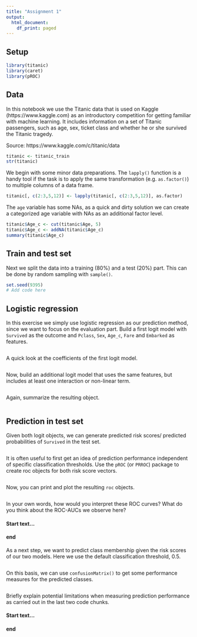 ```yaml
---
title: "Assignment 1"
output:
  html_document:
    df_print: paged
---
```


## Setup

```r
library(titanic)
library(caret)
library(pROC)
```

## Data

In this notebook we use the Titanic data that is used on Kaggle (https://www.kaggle.com) as an introductory competition for getting familiar with machine learning. It includes information on a set of Titanic passengers, such as age, sex, ticket class and whether he or she survived the Titanic tragedy.

Source: https://www.kaggle.com/c/titanic/data

```r
titanic <- titanic_train
str(titanic)
```

We begin with some minor data preparations. The `lapply()` function is a handy tool if the task is to apply the same transformation (e.g. `as.factor()`) to multiple columns of a data frame.

```r
titanic[, c(2:3,5,12)] <- lapply(titanic[, c(2:3,5,12)], as.factor)
```

The `age` variable has some NAs, as a quick and dirty solution we can create a categorized age variable with NAs as an additional factor level.

```r
titanic$Age_c <- cut(titanic$Age, 5)
titanic$Age_c <- addNA(titanic$Age_c)
summary(titanic$Age_c)
```

## Train and test set

Next we split the data into a training (80%) and a test (20%) part. This can be done by random sampling with `sample()`.

```r
set.seed(9395)
# Add code here

```

## Logistic regression

In this exercise we simply use logistic regression as our prediction method, since we want to focus on the evaluation part. Build a first logit model with `Survived` as the outcome and `Pclass`, `Sex`, `Age_c`, `Fare` and `Embarked` as features.

```r

```

A quick look at the coefficients of the first logit model.

```r

```

Now, build an additional logit model that uses the same features, but includes at least one interaction or non-linear term.

```r

```

Again, summarize the resulting object.

```r

```

## Prediction in test set

Given both logit objects, we can generate predicted risk scores/ predicted probabilities of `Survived` in the test set.

```r

```

It is often useful to first get an idea of prediction performance independent of specific classification thresholds. Use the `pROC` (or `PRROC`) package to create roc objects for both risk score vectors.

```r

```

Now, you can print and plot the resulting `roc` objects.

```r

```

In your own words, how would you interpret these ROC curves? What do you think about the ROC-AUCs we observe here?

#### Start text...

#### end

As a next step, we want to predict class membership given the risk scores of our two models. Here we use the default classification threshold, 0.5.

```r

```

On this basis, we can use `confusionMatrix()` to get some performance measures for the predicted classes.

```r

```

Briefly explain potential limitations when measuring prediction performance as carried out in the last two code chunks.

#### Start text...

#### end
